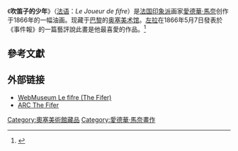 {{Painting| image_file=Manet, Edouard - Young Flautist, or The Fifer, 1866 (2).jpg
| title=Le Joueur de fifre
| zh_title=吹笛子的少年
| artist=[[愛德華·馬奈|愛德華·馬奈]]
| year=1866年 
| type=[[油画|油画]]
| height=160
| width= 98
| city=[[巴黎|巴黎]]
| museum=[[奥塞美术馆|奥塞美术馆]]}}

《'''吹笛子的少年'''》（[[法语|法语]]：''Le Joueur de fifre''）是[[法国|法国]][[印象派|印象派]]画家[[愛德華·馬奈|愛德華·馬奈]]创作于1866年的一幅油画。现藏于[[巴黎|巴黎]]的[[奥塞美术馆|奥塞美术馆]]。[[左拉|左拉]]在1866年5月7日發表於《事件報》的一篇藝評說此畫是他最喜愛的作品。<ref>{{Cite book |last=Cachin |first=Françoise |others=李瑞媛/譯 |date=2001年7月16日 |title=《馬內：「我畫我看到的！」》 |series=[[發現之旅叢書|發現之旅]] |volume=[[發現之旅叢書書目列表|53]] |url=https://www.goodreads.com/book/show/35100652 |location=臺北 |publisher=[[時報文化|時報文化]] |pages=第69頁 |chapter=第四章：現代生活畫家—冷漠的氣質 |language=zh-Hant |isbn=978-957-13-3426-4 |access-date=2018年10月18日 |archive-date=2018年10月18日 |archive-url=https://web.archive.org/web/20181018201818/https://www.goodreads.com/book/show/35100652 |dead-url=no }}</ref>

== 參考文獻 ==
{{Reflist}}

== 外部链接 ==
* [http://www.ibiblio.org/wm/paint/auth/manet/fifre/   WebMuseum Le fifre (The Fifer) ]{{Wayback|url=http://www.ibiblio.org/wm/paint/auth/manet/fifre/ |date=20200713100117 }}
* [http://www.artrenewal.org/asp/database/image.asp?id=4886 ARC The Fifer]{{dead link|date=2017年12月 |bot=InternetArchiveBot |fix-attempted=yes }}

{{paint-stub}}

[[Category:奧塞美術館藏品|Category:奧塞美術館藏品]]
[[Category:愛德華·馬奈畫作|Category:愛德華·馬奈畫作]]